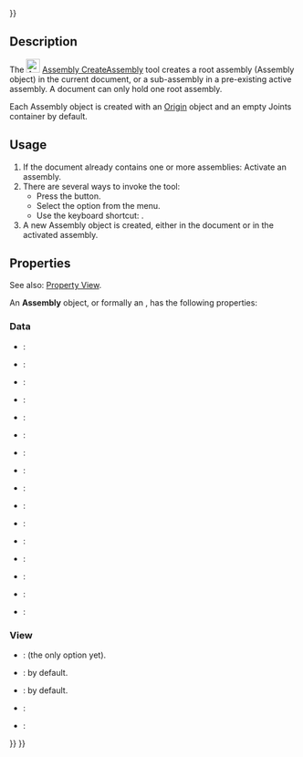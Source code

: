 <languages/>
{{UnfinishedDocu{{#translation:}}}}
<translate>

<!--T:1-->
{{Docnav
|
|[[Assembly_InsertLink|InsertLink]]
|[[Assembly_Workbench|Assembly]]
|IconL=
|IconR=Assembly_InsertLink.svg
|IconC=Workbench_Assembly.svg
}}

<!--T:2-->
{{GuiCommand
|Name=Assembly CreateAssembly
|MenuLocation=Assembly → New Assembly
|Workbenches=[[Assembly_Workbench|Assembly]]
|Shortcut={{KEY|A}}
|Version=1.0
|SeeAlso=
}}

==Description== <!--T:3-->

<!--T:4-->
The [[Image:Assembly_CreateAssembly.svg|24px]] [[Assembly_CreateAssembly|Assembly CreateAssembly]] tool creates a root assembly (Assembly object) in the current document, or a sub-assembly in a pre-existing active assembly. A document can only hold one root assembly.

<!--T:5-->
Each Assembly object is created with an [[App_OriginGroupExtension|Origin]] object and an empty Joints container by default.

==Usage== <!--T:6-->

<!--T:7-->
# If the document already contains one or more assemblies: Activate an assembly. 
# There are several ways to invoke the tool:
#* Press the {{Button|[[Image:Assembly_CreateAssembly.svg|16px]] [[Assembly_CreateAssembly|New Assembly]]}} button.
#* Select the {{MenuCommand|Assembly → [[Image:Assembly_CreateAssembly.svg|16px]] New Assembly}} option from the menu.
#* Use the keyboard shortcut: {{KEY|A}}.
# A new Assembly object is created, either in the document or in the activated assembly.

==Properties== <!--T:8-->

<!--T:9-->
See also: [[Property_View|Property View]].

<!--T:10-->
An '''Assembly''' object, or formally an {{Incode|Assembly::AssemblyObject}}, has the following properties:

===Data=== <!--T:11-->

<!--T:12-->
{{TitleProperty|Base}}

<!--T:13-->
* {{PropertyData|Type|String}}:
* {{PropertyData|Material|Link}}:
* {{PropertyData|Meta|Map|Hidden}}:
* {{PropertyData|Id|String}}:
* {{PropertyData|Uid|UUID|Hidden}}:
* {{PropertyData|License|String}}:
* {{PropertyData|License URL|String}}:
* {{PropertyData|Color|Color}}:
* {{PropertyData|Placement|Placement}}:
* {{PropertyData|Label|String}}:
* {{PropertyData|Label2|String|Hidden}}:
* {{PropertyData|Expression Engine|ExpressionEngine|Hidden}}:
* {{PropertyData|Visibility|Bool|Hidden}}:
* {{PropertyData|Origin|Link|Hidden}}:
* {{PropertyData|Group|LinkList}}:
* {{PropertyData|_ Group Touched|Bool|Hidden}}:

===View=== <!--T:14-->

<!--T:15-->
{{TitleProperty|Display Options}}

<!--T:16-->
* {{PropertyView|Display Mode|Enumeration}}: {{value|Group}} (the only option yet).
* {{PropertyView|Show In Tree|Bool}}: {{value|true}} by default.
* {{PropertyView|Visibility|Bool}}: {{value|true}} by default.

<!--T:17-->
{{TitleProperty|Selection}}

<!--T:18-->
* {{PropertyView|On Top When Selected|Enumeration}}:
* {{PropertyView|Selection Style|Enumeration}}:


<!--T:19-->
{{Docnav
|
|[[Assembly_InsertLink|InsertLink]]
|[[Assembly_Workbench|Assembly]]
|IconL=
|IconR=Assembly_InsertLink.svg
|IconC=Workbench_Assembly.svg
}}

</translate>
{{Assembly_Tools_navi{{#translation:}}}}
{{Userdocnavi{{#translation:}}}}